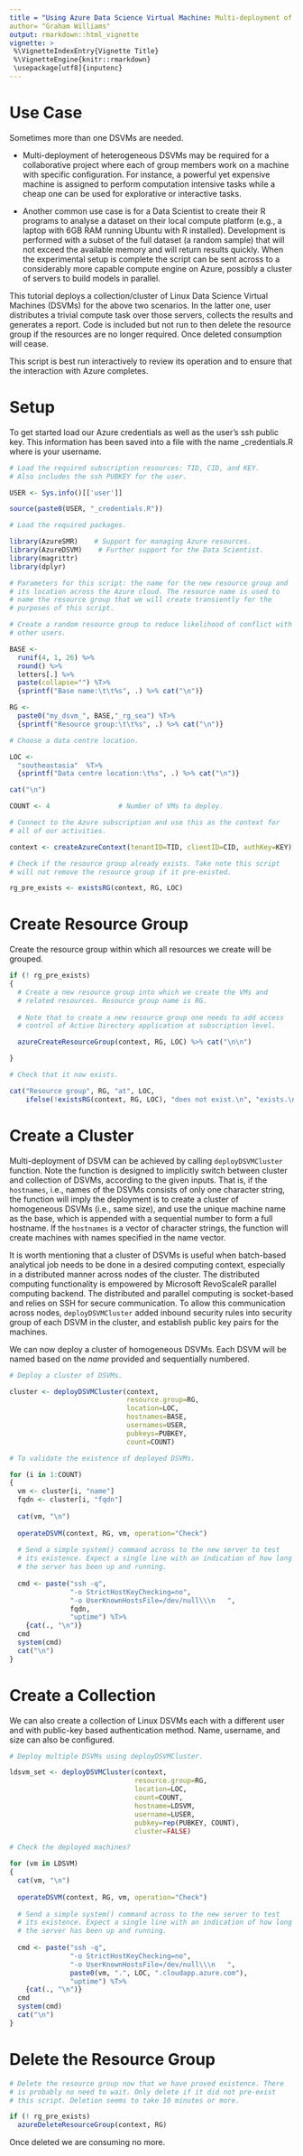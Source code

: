 ```yaml
---
title = "Using Azure Data Science Virtual Machine: Multi-deployment of DSVMs Quick Start"
author= "Graham Williams"
output: rmarkdown::html_vignette
vignette: >
 %\VignetteIndexEntry{Vignette Title}
 %\VignetteEngine{knitr::rmarkdown}
 \usepackage[utf8]{inputenc}
---
```


# Use Case

Sometimes more than one DSVMs are needed.

* Multi-deployment of heterogeneous DSVMs may be required for a
  collaborative project where each of group members work on a machine
  with specific configuration. For instance, a powerful yet expensive
  machine is assigned to perform computation intensive tasks while a
  cheap one can be used for explorative or interactive tasks.

* Another common use case is for a Data Scientist to create their R
programs to analyse a dataset on their local compute platform (e.g., a
laptop with 6GB RAM running Ubuntu with R installed). Development is
performed with a subset of the full dataset (a random sample) that
will not exceed the available memory and will return results
quickly. When the experimental setup is complete the script can be
sent across to a considerably more capable compute engine on Azure,
possibly a cluster of servers to build models in parallel.

This tutorial deploys a collection/cluster of Linux Data Science
Virtual Machines (DSVMs) for the above two scenarios. In the latter
one, user distributes a trivial compute task over those servers,
collects the results and generates a report. Code is included but not
run to then delete the resource group if the resources are no longer
required. Once deleted consumption will cease.

This script is best run interactively to review its operation and to
ensure that the interaction with Azure completes.

# Setup

To get started load our Azure credentials as well as the user's ssh
public key. This information has been saved into a file with the name
<USER>_credentials.R where <USER> is your username.

```r
# Load the required subscription resources: TID, CID, and KEY.
# Also includes the ssh PUBKEY for the user.

USER <- Sys.info()[['user']]

source(paste0(USER, "_credentials.R"))
```

```r
# Load the required packages.

library(AzureSMR)    # Support for managing Azure resources.
library(AzureDSVM)    # Further support for the Data Scientist.
library(magrittr)    
library(dplyr)
```

```r
# Parameters for this script: the name for the new resource group and
# its location across the Azure cloud. The resource name is used to
# name the resource group that we will create transiently for the
# purposes of this script.

# Create a random resource group to reduce likelihood of conflict with
# other users.

BASE <- 
  runif(4, 1, 26) %>%
  round() %>%
  letters[.] %>%
  paste(collapse="") %T>%
  {sprintf("Base name:\t\t%s", .) %>% cat("\n")}

RG <-
  paste0("my_dsvm_", BASE,"_rg_sea") %T>%
  {sprintf("Resource group:\t\t%s", .) %>% cat("\n")}

# Choose a data centre location.

LOC <-
  "southeastasia"  %T>%
  {sprintf("Data centre location:\t%s", .) %>% cat("\n")}

cat("\n")

COUNT <- 4                 # Number of VMs to deploy.
```

```r
# Connect to the Azure subscription and use this as the context for
# all of our activities.

context <- createAzureContext(tenantID=TID, clientID=CID, authKey=KEY)

# Check if the resource group already exists. Take note this script
# will not remove the resource group if it pre-existed.

rg_pre_exists <- existsRG(context, RG, LOC)

```
# Create Resource Group

Create the resource group within which all resources we create will be
grouped.

```r
if (! rg_pre_exists)
{
  # Create a new resource group into which we create the VMs and
  # related resources. Resource group name is RG. 
  
  # Note that to create a new resource group one needs to add access
  # control of Active Directory application at subscription level.

  azureCreateResourceGroup(context, RG, LOC) %>% cat("\n\n")

}

# Check that it now exists.

cat("Resource group", RG, "at", LOC,
    ifelse(!existsRG(context, RG, LOC), "does not exist.\n", "exists.\n"), "\n")
```

# Create a Cluster

Multi-deployment of DSVM can be achieved by calling
`deployDSVMCluster` function. Note the function is designed to
implicitly switch between cluster and collection of DSVMs, according
to the given inputs. That is, if the `hostnames`, i.e., names of the
DSVMs consists of only one character string, the function will imply
the deployment is to create a cluster of homogeneous DSVMs (i.e., same
size), and use the unique machine name as the base, which is appended
with a sequential number to form a full hostname. If the `hostnames`
is a vector of character strings, the function will create machines
with names specified in the name vector.

It is worth mentioning that a cluster of DSVMs is useful when
batch-based analytical job needs to be done in a desired computing
context, especially in a distributed manner across nodes of the
cluster. The distributed computing functionality is empowered by
Microsoft RevoScaleR parallel computing backend. The distributed and
parallel computing is socket-based and relies on SSH for secure
communication. To allow this communication across nodes,
`deployDSVMCluster` added inbound security rules into security group
of each DSVM in the cluster, and establish public key pairs for the
machines.

We can now deploy a cluster of homogeneous DSVMs. Each DSVM will be
named based on the *name* provided and sequentially numbered.

```r
# Deploy a cluster of DSVMs.

cluster <- deployDSVMCluster(context, 
                             resource.group=RG, 
                             location=LOC, 
                             hostnames=BASE,
                             usernames=USER, 
                             pubkeys=PUBKEY,
                             count=COUNT)

# To validate the existence of deployed DSVMs.

for (i in 1:COUNT)
{
  vm <- cluster[i, "name"]
  fqdn <- cluster[i, "fqdn"]
  
  cat(vm, "\n")
  
  operateDSVM(context, RG, vm, operation="Check")
  
  # Send a simple system() command across to the new server to test
  # its existence. Expect a single line with an indication of how long
  # the server has been up and running.
  
  cmd <- paste("ssh -q",
               "-o StrictHostKeyChecking=no",
               "-o UserKnownHostsFile=/dev/null\\\n   ",
               fqdn,
               "uptime") %T>%
    {cat(., "\n")}
  cmd
  system(cmd)
  cat("\n")
}
```

# Create a Collection

We can also create a collection of Linux DSVMs each with a different
user and with public-key based authentication method. Name, username,
and size can also be configured.

```r

# Deploy multiple DSVMs using deployDSVMCluster.

ldsvm_set <- deployDSVMCluster(context, 
                               resource.group=RG, 
                               location=LOC, 
                               count=COUNT, 
                               hostname=LDSVM, 
                               username=LUSER, 
                               pubkey=rep(PUBKEY, COUNT), 
                               cluster=FALSE)

# Check the deployed machines?

for (vm in LDSVM)
{
  cat(vm, "\n")
  
  operateDSVM(context, RG, vm, operation="Check")
  
  # Send a simple system() command across to the new server to test
  # its existence. Expect a single line with an indication of how long
  # the server has been up and running.
  
  cmd <- paste("ssh -q",
               "-o StrictHostKeyChecking=no",
               "-o UserKnownHostsFile=/dev/null\\\n   ",
               paste0(vm, ".", LOC, ".cloudapp.azure.com"),
               "uptime") %T>%
    {cat(., "\n")}
  cmd
  system(cmd)
  cat("\n")
}
```

# Delete the Resource Group

```r
# Delete the resource group now that we have proved existence. There
# is probably no need to wait. Only delete if it did not pre-exist
# this script. Deletion seems to take 10 minutes or more.

if (! rg_pre_exists)
  azureDeleteResourceGroup(context, RG)
```

Once deleted we are consuming no more.
